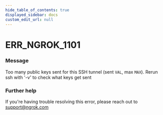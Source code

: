 ```yaml
---
hide_table_of_contents: true
displayed_sidebar: docs
custom_edit_url: null
---
```



# ERR_NGROK_1101

### Message

Too many public keys sent for this SSH tunnel (sent `VAL`, max `MAX`).
Rerun ssh with '-v' to check what keys get sent

### Further help

If you're having trouble resolving this error, please reach out to [support@ngrok.com](mailto:support@ngrok.com?subject=Help%20with%20ERR_NGROK_1101)

<ErrorDetails error="err_ngrok_1101" />

